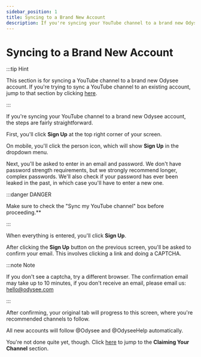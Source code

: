 ---
sidebar_position: 1
title: Syncing to a Brand New Account
description: If you're syncing your YouTube channel to a brand new Odysee account, the steps are fairly straightforward.
---

# Syncing to a Brand New Account

:::tip Hint

This section is for syncing a YouTube channel to a brand new Odysee account. If you're trying to sync a YouTube channel to an existing account, jump to that section by clicking [here](https://help.odysee.tv/category-syncprogram/category-walkthrough/existingaccounts).

:::

If you're syncing your YouTube channel to a brand new Odysee account, the steps are fairly straightforward.

First, you'll click **Sign Up** at the top right corner of your screen. 

On mobile, you'll click the person icon, which will show **Sign Up** in the dropdown menu.

Next, you'll be asked to enter in an email and password. We don't have password strength requirements, but we strongly recommend longer, complex passwords. We'll also check if your password has ever been leaked in the past, in which case you'll have to enter a new one.

:::danger DANGER

Make sure to check the "Sync my YouTube channel" box before proceeding.**

:::

When everything is entered, you'll click **Sign Up**.

After clicking the **Sign Up** button on the previous screen, you'll be asked to confirm your email. This involves clicking a link and doing a CAPTCHA.

:::note Note

If you don't see a captcha, try a different browser. The confirmation email may take up to 10 minutes, if you don't receive an email, please email us: hello@odysee.com

:::

After confirming, your original tab will progress to this screen, where you're recommended channels to follow. 

All new accounts will follow @Odysee and @OdyseeHelp automatically.

You're not done quite yet, though. Click [here](https://help.odysee.tv/category-syncprogram/category-walkthrough/claimingyourchannel) to jump to the **Claiming Your Channel** section.

